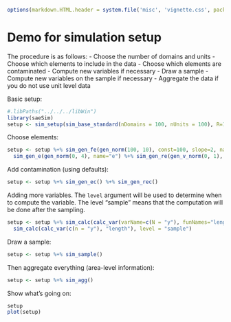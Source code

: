 <!--
%\VignetteEngine{knitr::knitr}
%\VignetteIndexEntry{sim_setup elements}
-->
```r
options(markdown.HTML.header = system.file('misc', 'vignette.css', package='knitr'))
```

# Demo for simulation setup

The procedure is as follows:
- Choose the number of domains and units
- Choose which elements to include in the data
- Choose which elements are contaminated
- Compute new variables if necessary
- Draw a sample
- Compute new variables on the sample if necessary
- Aggregate the data if you do not use unit level data

Basic setup:

```r
#.libPaths("../../../libWin")
library(saeSim)
setup <- sim_setup(sim_base_standard(nDomains = 100, nUnits = 100), R=100, simName="demo", idC=TRUE)
```

Choose elements:
```r
setup <- setup %+% sim_gen_fe(gen_norm(100, 10), const=100, slope=2, name="x") %+%
  sim_gen_e(gen_norm(0, 4), name="e") %+% sim_gen_re(gen_v_norm(0, 1), name="v")
```

Add contamination (using defaults):
```r
setup <- setup %+% sim_gen_ec() %+% sim_gen_rec()
```

Adding more variables. The `level` argument will be used to determine when to compute the variable. The level "sample" means that the computation will be done after the sampling.
```r
setup <- setup %+% sim_calc(calc_var(varName=c(N = "y"), funNames="length", exclude=NULL), level="population") %+%
  sim_calc(calc_var(c(n = "y"), "length"), level = "sample")
```

Draw a sample:
```r
setup <- setup %+% sim_sample()
```

Then aggregate everything (area-level information):
```r
setup <- setup %+% sim_agg()
```

Show what's going on:
```r
setup
plot(setup)
```



